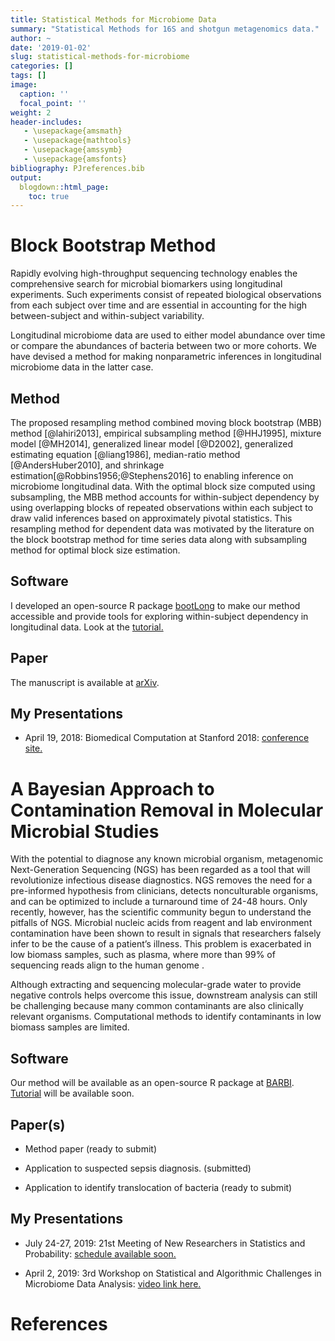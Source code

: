 ```yaml
---
title: Statistical Methods for Microbiome Data
summary: "Statistical Methods for 16S and shotgun metagenomics data."
author: ~
date: '2019-01-02'
slug: statistical-methods-for-microbiome
categories: []
tags: []
image:
  caption: ''
  focal_point: ''
weight: 2
header-includes:
   - \usepackage{amsmath}
   - \usepackage{mathtools}
   - \usepackage{amssymb}
   - \usepackage{amsfonts}
bibliography: PJreferences.bib
output:
  blogdown::html_page:
    toc: true
---
```


# Block Bootstrap Method

Rapidly evolving high-throughput sequencing technology enables the comprehensive search for microbial biomarkers using longitudinal experiments. Such experiments consist of repeated biological observations from each subject over time and are essential in accounting for the high between-subject and within-subject variability. 

Longitudinal microbiome data are used to either model abundance over time or compare the abundances of bacteria between two or more cohorts. We have devised a method for making nonparametric inferences in longitudinal microbiome data in the latter case.

##  Method

The proposed resampling method combined moving block bootstrap (MBB) method [@lahiri2013], empirical subsampling method [@HHJ1995], mixture model [@MH2014], generalized linear model [@D2002], generalized estimating equation [@liang1986], median-ratio method [@AndersHuber2010], and shrinkage estimation[@Robbins1956;@Stephens2016] to enabling inference on microbiome longitudinal data. With the optimal block size computed using subsampling, the MBB method accounts for within-subject dependency by using overlapping blocks of repeated observations within each subject to draw valid inferences based on approximately pivotal statistics. This resampling method for dependent data was motivated by the literature on the block bootstrap method for time series data along with subsampling method for optimal block size estimation. 

## Software

I developed an open-source R package [bootLong](https://github.com/PratheepaJ/bootLong) to make our method accessible and provide tools for exploring within-subject dependency in longitudinal data. Look at the [tutorial.](https://pratheepaj.github.io/tutorial/bootlong/)

##  Paper

The manuscript is available at [arXiv](https://arxiv.org/abs/1809.01832).

## My Presentations
- April 19, 2018: Biomedical Computation at Stanford 2018: [conference site.](http://bcats.stanford.edu/html/eventinfo.html)

#  A Bayesian Approach to Contamination Removal in Molecular Microbial Studies

With the potential to diagnose any known microbial organism, metagenomic Next-Generation Sequencing (NGS) has been regarded as a tool that will revolutionize infectious disease diagnostics. NGS removes the need for a pre-informed hypothesis from clinicians, detects nonculturable organisms, and can be optimized to include a turnaround time of 24-48 hours. Only recently, however, has the scientific community begun to understand the pitfalls of NGS. Microbial nucleic acids from reagent and lab environment contamination have been shown to result in signals that researchers falsely infer to be the cause of a patient’s illness. This problem is exacerbated in low biomass samples, such as plasma, where more than 99\% of sequencing reads align to the human genome \citep{grumaz2016}.

Although extracting and sequencing molecular-grade water to provide negative controls helps overcome this issue, downstream analysis can still be challenging because many common contaminants are also clinically relevant organisms. Computational methods to identify contaminants in low biomass samples are limited. 

## Software

Our method will be available as an open-source R package at [BARBI](https://github.com/PratheepaJ/BARBI). [Tutorial](https://pratheepaj.github.io/tutorial/barbi/) will be available soon.

## Paper(s)

- Method paper (ready to submit)

- Application to suspected sepsis diagnosis. (submitted)

- Application to identify translocation of bacteria (ready to submit)

## My Presentations

- July 24-27, 2019: 21st Meeting of New Researchers in 
Statistics and Probability: [schedule available soon.](http://groups.imstat.org/newresearchers/conferences/nrc.html)

- April 2, 2019: 3rd Workshop on Statistical and Algorithmic Challenges in Microbiome Data Analysis: [video link here.](https://www.simonsfoundation.org/videos-3rd-workshop-on-statistical-and-algorithmic-challenges-in-microbiome-data-analysis-973/)

# References
